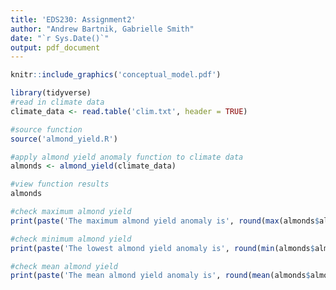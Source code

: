 ```yaml
---
title: 'EDS230: Assignment2'
author: "Andrew Bartnik, Gabrielle Smith"
date: "`r Sys.Date()`"
output: pdf_document
---
```


```r
knitr::include_graphics('conceptual_model.pdf')
```

```r
library(tidyverse)
#read in climate data
climate_data <- read.table('clim.txt', header = TRUE)

#source function
source('almond_yield.R')

#apply almond yield anomaly function to climate data
almonds <- almond_yield(climate_data)

#view function results
almonds
```

```r
#check maximum almond yield
print(paste('The maximum almond yield anomaly is', round(max(almonds$almond_yield),3) , 'ton/acre.'))

#check minimum almond yield
print(paste('The lowest almond yield anomaly is', round(min(almonds$almond_yield),3), 'ton/acre.'))

#check mean almond yield 
print(paste('The mean almond yield anomaly is', round(mean(almonds$almond_yield),3), 'ton/acre.'))
```